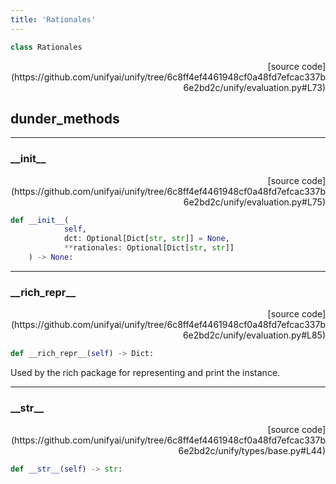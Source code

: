 ```yaml
---
title: 'Rationales'
---
```


```python
class Rationales
```

<p align="right">[source code](https://github.com/unifyai/unify/tree/6c8ff4ef4461948cf0a48fd7efcac337b6e2bd2c/unify/evaluation.py#L73)</p>



## dunder_methods

---

### \_\_init\_\_

<p align="right">[source code](https://github.com/unifyai/unify/tree/6c8ff4ef4461948cf0a48fd7efcac337b6e2bd2c/unify/evaluation.py#L75)</p>

```python
def __init__(
            self,
            dct: Optional[Dict[str, str]] = None,
            **rationales: Optional[Dict[str, str]]
    ) -> None:
```



---

### \_\_rich\_repr\_\_

<p align="right">[source code](https://github.com/unifyai/unify/tree/6c8ff4ef4461948cf0a48fd7efcac337b6e2bd2c/unify/evaluation.py#L85)</p>

```python
def __rich_repr__(self) -> Dict:
```

Used by the rich package for representing and print the instance.

---

### \_\_str\_\_

<p align="right">[source code](https://github.com/unifyai/unify/tree/6c8ff4ef4461948cf0a48fd7efcac337b6e2bd2c/unify/types/base.py#L44)</p>

```python
def __str__(self) -> str:
```

